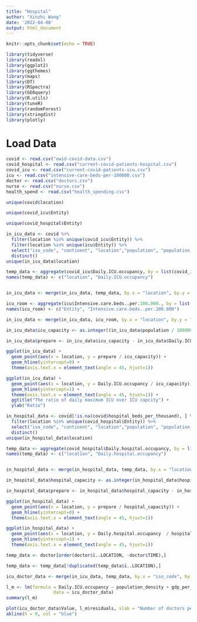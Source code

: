 ```yaml
---
title: "Hospital"
author: "Xinzhi Wang"
date: '2022-04-08'
output: html_document
---
```


```r
knitr::opts_chunk$set(echo = TRUE)
```

```r
library(tidyverse)
library(readxl)
library(ggplot2)
library(ggthemes)
library(maps)
library(DT)
library(RSpectra)
library(GEOquery) 
library(R.utils)
library(tuneR)
library(randomForest)
library(stringdist)
library(plotly)
```

# Load Data
```r
covid <- read.csv("owid-covid-data.csv")
covid_hospital <- read.csv("current-covid-patients-hospital.csv")
covid_icu <- read.csv("current-covid-patients-icu.csv")
icu <- read.csv("intensive-care-beds-per-100000.csv")
doctor <- read.csv("doctors.csv")
nurse <- read.csv("nurse.csv")
health_spend <- read.csv("health_spending.csv")
```

```r
unique(covid$location)
```

```r
unique(covid_icu$Entity)
```

```r
unique(covid_hospital$Entity)
```


```r
in_icu_data <- covid %>%
  filter(location %in% unique(covid_icu$Entity)) %>%
  filter(location %in% unique(icu$Entity)) %>% 
  select("iso_code", "continent", "location","population", "population_density", "median_age", "aged_65_older", "aged_70_older", "gdp_per_capita", "extreme_poverty") %>% 
  distinct()
unique(in_icu_data$location)

temp_data <- aggregate(covid_icu$Daily.ICU.occupancy, by = list(covid_icu$Entity), max)
names(temp_data) <- c("location", "Daily.ICU.occupancy")


in_icu_data <- merge(in_icu_data, temp_data, by.x = "location", by.y = "location")

icu_room <- aggregate(icu$Intensive.care.beds..per.100.000., by = list(icu$Entity), max)
names(icu_room) <- c("Entity", "Intensive.care.beds..per.100.000")

in_icu_data <- merge(in_icu_data, icu_room, by.x = "location", by.y = "Entity")

in_icu_data$icu_capacity <- as.integer((in_icu_data$population / 100000) * in_icu_data$Intensive.care.beds..per.100.000)

in_icu_data$prepare <- in_icu_data$icu_capacity - in_icu_data$Daily.ICU.occupancy
```

```r
ggplot(in_icu_data) + 
  geom_point(aes(x = location, y = prepare / icu_capacity)) + 
  geom_hline(yintercept=0) + 
  theme(axis.text.x = element_text(angle = 45, hjust=1))

```

```r
ggplot(in_icu_data) + 
  geom_point(aes(x = location, y = Daily.ICU.occupancy / icu_capacity)) + 
  geom_hline(yintercept=1) + 
  theme(axis.text.x = element_text(angle = 45, hjust=1)) + 
  ggtitle("The ratio of daily maximum ICU over ICU capcity") + 
  ylab("Ratio")

```


```r
in_hospital_data <- covid[!is.na(covid$hospital_beds_per_thousand), ] %>%
  filter(location %in% unique(covid_hospital$Entity)) %>%
  select("iso_code", "continent", "location","population", "population_density", "median_age", "aged_65_older", "aged_70_older", "gdp_per_capita", "hospital_beds_per_thousand") %>% 
  distinct()
unique(in_hospital_data$location)

temp_data <- aggregate(covid_hospital$Daily.hospital.occupancy, by = list(covid_hospital$Entity), max)
names(temp_data) <- c("location", "Daily.hospital.occupancy")


in_hospital_data <- merge(in_hospital_data, temp_data, by.x = "location", by.y = "location")

in_hospital_data$hospital_capacity <- as.integer(in_hospital_data$hospital_beds_per_thousand * 1000)

in_hospital_data$prepare <- in_hospital_data$hospital_capacity - in_hospital_data$Daily.hospital.occupancy
```


```r
ggplot(in_hospital_data) + 
  geom_point(aes(x = location, y = prepare / hospital_capacity)) + 
  geom_hline(yintercept=0) + 
  theme(axis.text.x = element_text(angle = 45, hjust=1))
```


```r
ggplot(in_hospital_data) + 
  geom_point(aes(x = location, y = Daily.hospital.occupancy  / hospital_capacity)) + 
  geom_hline(yintercept=1) + 
  theme(axis.text.x = element_text(angle = 45, hjust=1))
```



```r
temp_data <- doctor[order(doctor$ï..LOCATION, -doctor$TIME),]

temp_data <- temp_data[!duplicated(temp_data$ï..LOCATION),]

icu_doctor_data <- merge(in_icu_data, temp_data, by.x = "iso_code", by.y = "ï..LOCATION")

```


```r
l_m <- lm(formula = Daily.ICU.occupancy ~ population_density + gdp_per_capita + icu_capacity + Value,
                  data = icu_doctor_data)
summary(l_m)
```


```r
plot(icu_doctor_data$Value, l_m$residuals, xlab = "Number of doctors per 1,000", ylab = "Residuals")
abline(h = 0, col = "blue")
```
